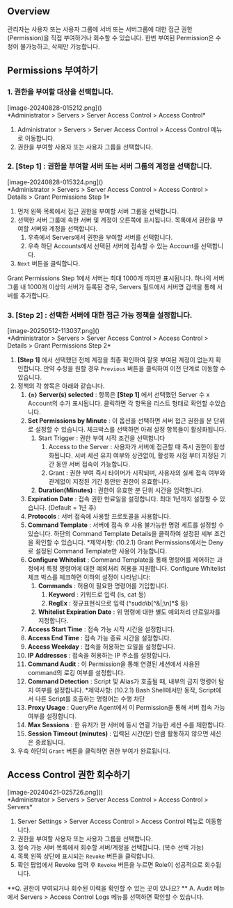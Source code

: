 
## Overview
관리자는 사용자 또는 사용자 그룹에 서버 또는 서버그룹에 대한 접근 권한(Permission)을 직접 부여하거나 회수할 수 있습니다. 한번 부여된 Permission은 수정이 불가능하고, 삭제만 가능합니다.

## Permissions 부여하기
### 1. 권한을 부여할 대상을 선택합니다.
<p align="center">
<div>[image-20240828-015212.png]()</div>
*Administrator &gt; Servers &gt; Server Access Control &gt; Access Control*
</p>

1. Administrator &gt; Servers &gt; Server Access Control &gt; Access Control 메뉴로 이동합니다.
2. 권한을 부여할 사용자 또는 사용자 그룹을 선택합니다.

### 2. **[Step 1]** : 권한을 부여할 서버 또는 서버 그룹의 계정을 선택합니다.
<p align="center">
<div>[image-20240828-015324.png]()</div>
*Administrator &gt; Servers &gt; Server Access Control &gt; Access Control &gt; Details &gt; Grant Permissions Step 1*
</p>

1. 먼저 왼쪽 목록에서 접근 권한을 부여할 서버 그룹을 선택합니다.
2. 선택한 서버 그룹에 속한 서버 및 계정이 오른쪽에 표시됩니다. 목록에서 권한을 부여할 서버와 계정을 선택합니다.
    1. 우측에서 Servers에서 권한을 부여할 서버를 선택합니다.
    2. 우측 하단 Accounts에서 선택된 서버에 접속할 수 있는 Account를 선택합니다.
3. `Next` 버튼을 클릭합니다.

<Callout type="info">
Grant Permissions Step 1에서 서버는 최대 1000개 까지만 표시됩니다. 하나의 서버 그룹 내 1000개 이상의 서버가 등록된 경우, Servers 필드에서 서버명 검색을 통해 서버를 추가합니다. 
</Callout>

### 3. **[Step 2]** : 선택한 서버에 대한 접근 가능 정책을 설정합니다.
<p align="center">
<div>[image-20250512-113037.png]()</div>
*Administrator &gt; Servers &gt; Server Access Control &gt; Access Control &gt; Details &gt; Grant Permissions Step 2*
</p>

1. **[Step 1]** 에서 선택했던 전체 계정을 최종 확인하여 잘못 부여된 계정이 없는지 확인합니다. 만약 수정을 원할 경우 `Previous` 버튼을 클릭하여 이전 단계로 이동할 수 있습니다.
2. 정책의 각 항목은 아래와 같습니다.
    1. **`{n}` Server(s) selected**  : 항목은 **[Step 1]** 에서 선택했던 Server 수 x Account의 수가 표시됩니다. 클릭하면 각 항목을 리스트 형태로 확인할 수있습니다.
    2. **Set Permissions by Minute**  : 이 옵션을 선택하면 서버 접근 권한을 분 단위로 설정할 수 있습니다. 체크박스를 선택하면 아래 설정 항목들이 활성화됩니다.
        1. Start Trigger : 권한 부여 시작 조건을 선택합니다
            1. Access to the Server : 사용자가 서버에 접근할 때 즉시 권한이 활성화됩니다. 서버 세션 유지 여부와 상관없이, 활성화 시점 부터 지정된 기간 동안 서버 접속이 가능합니다.
            2. Grant : 권한 부여 즉시 타이머가 시작되며, 사용자의 실제 접속 여부와 관계없이 지정된 기간 동안만 권한이 유효합니다.
        2. **Duration(Minutes)** : 권한이 유효한 분 단위 시간을 입력합니다.
    3. **Expiration Date**  : 접속 권한 만료일을 설정합니다. 최대 1년까지 설정할 수 있습니다. (Default = 1년 후)
    4. **Protocols**  : 서버 접속에 사용할 프로토콜을 사용합니다.
    5. **Command Template**  : 서버에 접속 후 사용 불가능한 명령 세트를 설정할 수 있습니다. 하단의 Command Template Details을 클릭하여 설정된 세부 조건을 확인할 수 있습니다. *제약사항: (10.2.1) Grant Permissions에서는 Deny로 설정된 Command Template만 사용이 가능합니다.
    6. **Configure Whitelist**  : Command Template을 통해 명령어를 제어하는 과정에서 특정 명령어에 대한 예외처리 허용을 지원합니다. Configure Whitelist 체크 박스를 체크하면 이하의 설정이 나타납니다:
        1. **Commands**  : 허용이 필요한 명령어를 기입합니다.
            1. **Keyword**  : 키워드로 입력 (ls, cat 등)
            2. **RegEx**  : 정규표현식으로 입력 (^sudo\b[^&|;\n]*$ 등)
        2. **Whitelist Expiration Date**  : 위 명령에 대한 별도 예외처리 만료일자를 지정합니다.
    7. **Access Start Time**  : 접속 가능 시작 시간을 설정합니다.
    8. **Access End Time**  : 접속 가능 종료 시간을 설정합니다.
    9. **Access Weekday**  : 접속을 허용하는 요일을 설정합니다.
    10. **IP Addresses**  : 접속을 허용하는 IP 주소를 설정합니다.
    11. **Command Audit**  : 이 Permission을 통해 연결된 세션에서 사용된 command의 로깅 여부를 설정합니다.
    12. **Command Detection**  : Script 및 Alias가 호출될 때, 내부의 금지 명령어 탐지 여부를 설정합니다. *제약사항: (10.2.1) Bash Shell에서만 동작, Script에서 다른 Script를 호출하는 명령어는 수행 차단
    13. **Proxy Usage**  : QueryPie Agent에서 이 Permission을 통해 서버 접속 가능 여부를 설정합니다.
    14. **Max Sessions**  : 한 유저가 한 서버에 동시 연결 가능한 세션 수를 제한합니다.
    15. **Session Timeout (minutes)**  : 입력된 시간(분) 만큼 활동하지 않으면 세션은 종료됩니다.
3. 우측 하단의 `Grant` 버튼을 클릭하면 권한 부여가 완료됩니다.

## Access Control 권한 회수하기
<p align="center">
<div>[image-20240421-025726.png]()</div>
*Administrator &gt; Servers &gt; Server Access Control &gt; Access Control &gt; Servers*
</p>

1. Server Settings &gt; Server Access Control &gt; Access Control 메뉴로 이동합니다.
2. 권한을 부여할 사용자 또는 사용자 그룹을 선택합니다.
3. 접속 가능 서버 목록에서 회수할 서버/계정을 선택합니다. (복수 선택 가능)
4. 목록 왼쪽 상단에 표시되는 `Revoke` 버튼을 클릭합니다.
5. 확인 팝업에서 Revoke 입력 후 `Revoke` 버튼을 누르면 Role이 성공적으로 회수됩니다.

<Callout type="info">
**Q. 권한이 부여되거나 회수된 이력을 확인할 수 있는 곳이 있나요? ** 
A. Audit 메뉴에서 Servers &gt; Access Control Logs 메뉴를 선택하면 확인할 수 있습니다. 
</Callout>
